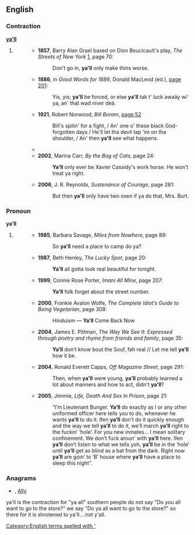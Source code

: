==English==

===Contraction===
'''[[ya]][['ll]]'''

# {{eye dialect|[[you'll]]}}
#: {{quotations-top}}
#:*'''1857''', Barry Alan Grael based on Dion Boucicault's play, ''The Streets of New York'' [http://books.google.com/books?id=dVr8FZH65foC], page 70:
#:*:Don't go in, '''ya'll''' only make thins worse.
#:*'''1886''', in ''Good Words for 1886'', Donald MacLeod (ed.),  [http://books.google.com/books?id=d4JMAAAAMAAJ&pg=PA201&dq=ya%27ll page 201]:
#:*:Yis, yis; '''ya'll''' be forced, or else '''ya'll''' tak t' luck awaäy wi' ya, an' that wad niver deä.
#:*'''1921''', Robert Norwood, ''Bill Boram'', [http://books.google.com/books?id=frIVwVBGcWEC&pg=PA52&dq=ya%27ll page 52]
#:*:Bill's spilin' for a fight, / An' one o' these black God-forgotten days / He'll let tha devil tap 'im on tha shoulder, / An' then '''ya'll''' see what happens.
#:*{{quote-book|#:*|1985|V.C. Andrews|Heaven|page=243|isbn=0671729446|url=http://books.google.com/books?id=XJVw075VNtwC|
passage='''Ya'll''' like that. '''Ya'll''' come out smellin like a rose, looking like one, too.}}
#:*'''2002''', Marina Carr, ''By the Bog of Cats'', page 24:
#:*:'''Ya'll''' only ever be Xavier Cassidy's work horse. He won't treat ya right.
#:*'''2006''', J. R. Reynolds, ''Sustenance of Courage'', page 281:
#:*:But then '''ya'll''' only have two oxen if ya do that, Mrs. Burt.
{{quotations-bottom}}

===Pronoun===
'''ya’ll''' {{p}}

# {{nonstandard}} {{misspelling of|y’all}}
#: {{quotations-top}}
#:*'''1985''', Barbara Savage, ''Miles from Nowhere'', page 89:
#:*:So '''ya'll''' need a place to camp do ya?
#:*'''1987''', Beth Henley, ''The Lucky Spot'', page 20:
#:*:'''Ya'll''' all gotta look real beautiful for tonight.
#:*'''1999''', Connie Rose Porter, ''Imani All Mine'', page 207:
#:*:'''Ya'll''' folk forget about the street number.
#:*'''2000''', Frankie Avalon Wolfe, ''The Complete Idiot’s Guide to Being Vegetarian'', page 308:
#:*:Hinduism — '''Ya’ll''' Come Back Now
#:*'''2004''', James E. Pittman, ''The Way We See It: Expressed through poetry and rhyme from friends and family'', page 35:
#:*:'''Ya’ll''' don’t know bout the Souf, fah real // Let me tell '''ya’ll''' how it be.
#:*'''2004''', Ronald Everett Capps, ''Off Magazine Street'', page 291:
#:*:Then, when '''ya'll''' were young, '''ya'll''' probably learned a lot about manners and how to act, didn't '''ya'll'''?
#:*'''2005''', Jimmie, ''Life, Death And Sex In Prison'', page 21:
#:*:“I’m Lieutenant Bunger. '''Ya’ll''' do exactly as I or any other uniformed officer here tells you to do, whenever he wants '''ya’ll''' to do it. Ifen '''ya’ll''' don’t do it quickly enough and the way we tell '''ya’ll''' to do it, we’ll march '''ya’ll''' right to the fuckin’ ‘hole’. For you new inmates… I mean solitary confinement. We don’t fuck aroun’ with '''ya’ll''' here. Ifen '''ya’ll''' don’t listen to what we tells yoh, '''ya’ll''' be in the ‘hole’ until '''ya’ll''' get as blind as a bat from the dark. Right now '''ya’ll''' are goin’ to ‘B’ house where '''ya’ll''' have a place to sleep this night”.
{{quotations-bottom}}

===Anagrams===
* {{alphagram|[[ally#English|ally]]}} , [[Ally#English|Ally]]

[[Category:English terms spelled with ']]
ya'll is the contraction for "ya all" southern people do not say "Do you all want to go to the store?" we say "Do ya all want to go to the store?"  so there for it is shrotened to ya'll....not y'all.